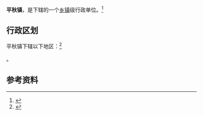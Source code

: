 {{中国乡级行政区|52/26/28/104/000}}

'''平秋镇'''，是{{PRC admin/fullname|52/26/28/104/000|3}}下辖的一个[[乡镇|乡镇]]级行政单位。<ref>{{PRC admin/ref sgc|{{PRC admin/parent|52/26/28/104/000}}}}</ref>

== 行政区划 ==

平秋镇下辖以下地区：<ref>{{PRC admin/ref sgc|52/26/28/104/000}}</ref>

{{PRC admin/children|52/26/28/104/000}}。

== 参考资料 ==

{{reflist}}

{{行政区划小作品}}
{{PRC admin/navcat|52/26/28/104/000}}